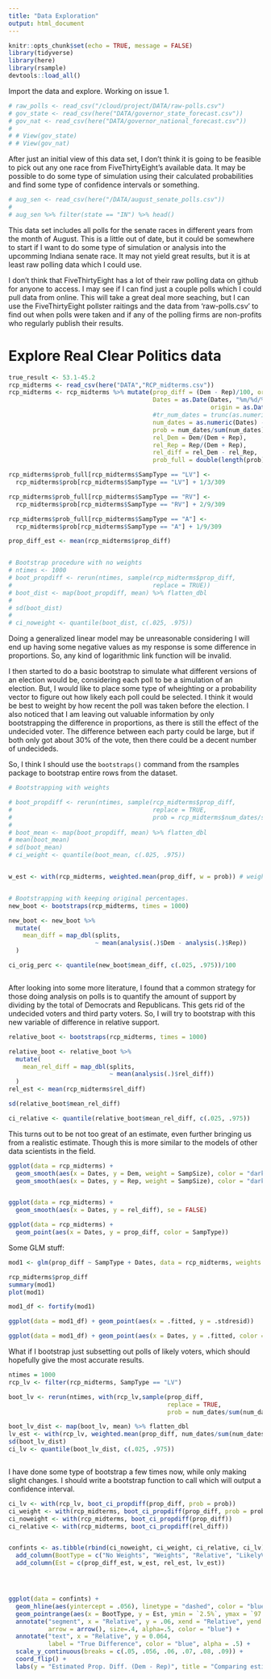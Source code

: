 ```yaml
---
title: "Data Exploration"
output: html_document
---
```


```r
knitr::opts_chunk$set(echo = TRUE, message = FALSE)
library(tidyverse)
library(here)
library(rsample)
devtools::load_all()
```

Import the data and explore. Working on issue 1.

```r
# raw_polls <- read_csv("/cloud/project/DATA/raw-polls.csv")
# gov_state <- read_csv(here("DATA/governor_state_forecast.csv"))
# gov_nat <- read_csv(here("DATA/governor_national_forecast.csv"))
# 
# # View(gov_state)
# # View(gov_nat)
```

After just an initial view of this data set, I don't think it is going to be feasible to pick out any one race from FiveThirtyEight's available data. It may be possible to do some type of simulation using their calculated probabilities and find some type of confidence intervals or something.

```r
# aug_sen <- read_csv(here("/DATA/august_senate_polls.csv"))
# 
# aug_sen %>% filter(state == "IN") %>% head()
```

This data set includes all polls for the senate races in different years from the month of August. This is a little out of date, but it could be somewhere to start if I want to do some type of simulation or analysis into the upcomming Indiana senate race. It may not yield great results, but it is at least raw polling data which I could use.

I don't think that FiveThirtyEight has a lot of their raw polling data on github for anyone to access. I may see if I can find just a couple polls which I could pull data from online. This will take a great deal more seaching, but I can use the FiveThirtyEight pollster raitings and the data from 'raw-polls.csv' to find out when polls were taken and if any of the polling firms are non-profits who regularly publish their results. 


# Explore Real Clear Politics data

```r
true_result <- 53.1-45.2
rcp_midterms <- read_csv(here("DATA","RCP_midterms.csv"))
rcp_midterms <- rcp_midterms %>% mutate(prop_diff = (Dem - Rep)/100, ord = 1:length(prop_diff),
                                        Dates = as.Date(Dates, "%m/%d/%Y", 
                                                        origin = as.Date("01/01/2017","%m/%d/%Y")),
                                        #tr_num_dates = trunc(as.numeric(Dates) - 17167, prec = -1)/10
                                        num_dates = as.numeric(Dates) - 17167,
                                        prob = num_dates/sum(num_dates),
                                        rel_Dem = Dem/(Dem + Rep), 
                                        rel_Rep = Rep/(Dem + Rep), 
                                        rel_diff = rel_Dem - rel_Rep,
                                        prob_full = double(length(prob)))

rcp_midterms$prob_full[rcp_midterms$SampType == "LV"] <-
  rcp_midterms$prob[rcp_midterms$SampType == "LV"] + 1/3/309

rcp_midterms$prob_full[rcp_midterms$SampType == "RV"] <-
  rcp_midterms$prob[rcp_midterms$SampType == "RV"] + 2/9/309

rcp_midterms$prob_full[rcp_midterms$SampType == "A"] <-
  rcp_midterms$prob[rcp_midterms$SampType == "A"] + 1/9/309
```


```r
prop_diff_est <- mean(rcp_midterms$prop_diff)


# Bootstrap procedure with no weights
# ntimes <- 1000
# boot_propdiff <- rerun(ntimes, sample(rcp_midterms$prop_diff, 
#                                       replace = TRUE))
# boot_dist <- map(boot_propdiff, mean) %>% flatten_dbl
# 
# sd(boot_dist)
# 
# ci_noweight <- quantile(boot_dist, c(.025, .975))
```

Doing a generalized linear model may be unreasonable considering I will end up having some negative values as my response is some difference in proportions. So, any kind of logarithmic link function will be invalid. 

I then started to do a basic bootstrap to simulate what different versions of an election would be, considering each poll to be a simulation of an election. But, I would like to place some type of wheighting or a probability vector to figure out how likely each poll could be selected. I think it would be best to weight by how recent the poll was taken before the election. I also noticed that I am leaving out valuable information by only bootstrapping the difference in proportions, as there is still the effect of the undecided voter. The difference between each party could be large, but if both only got about 30% of the vote, then there could be a decent number of undecideds.

So, I think I should use the `bootstraps()` command from the rsamples package to bootstrap entire rows from the dataset. 


```r
# Bootstrapping with weights

# boot_propdiff <- rerun(ntimes, sample(rcp_midterms$prop_diff, 
#                                       replace = TRUE,
#                                       prob = rcp_midterms$num_dates/sum(rcp_midterms$num_dates)))
# 
# boot_mean <- map(boot_propdiff, mean) %>% flatten_dbl
# mean(boot_mean)
# sd(boot_mean)
# ci_weight <- quantile(boot_mean, c(.025, .975))


w_est <- with(rcp_midterms, weighted.mean(prop_diff, w = prob)) # weighted estimate of proportion.


# Bootstrapping with keeping original percentages. 
new_boot <- bootstraps(rcp_midterms, times = 1000)

new_boot <- new_boot %>% 
  mutate(
    mean_diff = map_dbl(splits, 
                        ~ mean(analysis(.)$Dem - analysis(.)$Rep))
  )

ci_orig_perc <- quantile(new_boot$mean_diff, c(.025, .975))/100



```



After looking into some more literature, I found that a common strategy for those doing analysis on polls is to quantify the amount of support by dividing by the total of Democrats and Republicans. This gets rid of the undecided voters and third party voters. So, I will try to bootstrap with this new variable of difference in relative support. 

```r
relative_boot <- bootstraps(rcp_midterms, times = 1000)

relative_boot <- relative_boot %>% 
  mutate(
    mean_rel_diff = map_dbl(splits, 
                            ~ mean(analysis(.)$rel_diff))
  )
rel_est <- mean(rcp_midterms$rel_diff)

sd(relative_boot$mean_rel_diff)

ci_relative <- quantile(relative_boot$mean_rel_diff, c(.025, .975))
```


This turns out to be not too great of an estimate, even further bringing us from a realistic estimate. Though this is more similar to the models of other data scientists in the field.

```r
ggplot(data = rcp_midterms) + 
  geom_smooth(aes(x = Dates, y = Dem, weight = SampSize), color = "darkblue", se = FALSE) +
  geom_smooth(aes(x = Dates, y = Rep, weight = SampSize), color = "darkred", se = FALSE)


ggplot(data = rcp_midterms) + 
  geom_smooth(aes(x = Dates, y = rel_diff), se = FALSE)

ggplot(data = rcp_midterms) +
  geom_point(aes(x = Dates, y = prop_diff, color = SampType))
```


Some GLM stuff:

```r
mod1 <- glm(prop_diff ~ SampType + Dates, data = rcp_midterms, weights = SampSize)

rcp_midterms$prop_diff
summary(mod1)
plot(mod1)

mod1_df <- fortify(mod1)

ggplot(data = mod1_df) + geom_point(aes(x = .fitted, y = .stdresid))

ggplot(data = mod1_df) + geom_point(aes(x = Dates, y = .fitted, color = SampType))
```


What if I bootstrap just subsetting out polls of likely voters, which should hopefully give the most accurate results.

```r
ntimes = 1000
rcp_lv <- filter(rcp_midterms, SampType == "LV")

boot_lv <- rerun(ntimes, with(rcp_lv,sample(prop_diff, 
                                            replace = TRUE,
                                            prob = num_dates/sum(num_dates))))

boot_lv_dist <- map(boot_lv, mean) %>% flatten_dbl
lv_est <- with(rcp_lv, weighted.mean(prop_diff, num_dates/sum(num_dates)))
sd(boot_lv_dist)
ci_lv <- quantile(boot_lv_dist, c(.025, .975))



```


I have done some type of bootstrap a few times now, while only making slight changes. I should write a bootstrap function to call which will output a confidence interval.

```r
ci_lv <- with(rcp_lv, boot_ci_propdiff(prop_diff, prob = prob))
ci_weight <- with(rcp_midterms, boot_ci_propdiff(prop_diff, prob = prob))
ci_noweight <- with(rcp_midterms, boot_ci_propdiff(prop_diff))
ci_relative <- with(rcp_midterms, boot_ci_propdiff(rel_diff))


confints <- as.tibble(rbind(ci_noweight, ci_weight, ci_relative, ci_lv)) %>% 
  add_column(BootType = c("No Weights", "Weights", "Relative", "LikelyVoters")) %>%
  add_column(Est = c(prop_diff_est, w_est, rel_est, lv_est))




ggplot(data = confints) + 
  geom_hline(aes(yintercept = .056), linetype = "dashed", color = "blue", alpha = .5) +
  geom_pointrange(aes(x = BootType, y = Est, ymin = `2.5%`, ymax = `97.5%`)) +
  annotate("segment", x = "Relative", y = .06, xend = "Relative", yend = .0565, 
           arrow = arrow(), size=.4, alpha=.5, color = "blue") + 
  annotate("text", x = "Relative", y = 0.064, 
           label = "True Difference", color = "blue", alpha = .5) +
  scale_y_continuous(breaks = c(.05, .056, .06, .07, .08, .09)) + 
  coord_flip() + 
  labs(y = "Estimated Prop. Diff. (Dem - Rep)", title = "Comparing estimations of 2018 U.S. Midterms")

```


